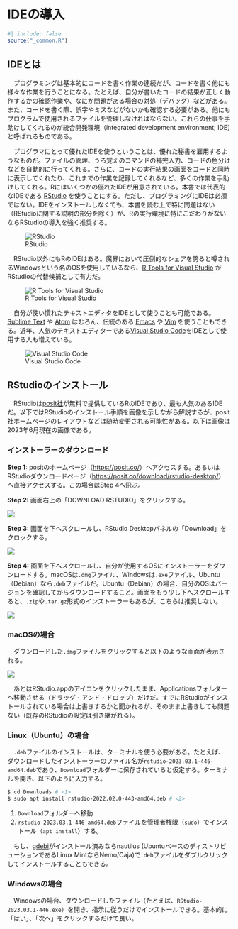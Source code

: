 # IDEの導入 {#sec-ide}

```r
#| include: false
source("_common.R")
```

## IDEとは {#sec-ide-intro}

　プログラミングは基本的にコードを書く作業の連続だが、コードを書く他にも様々な作業を行うことになる。たとえば、自分が書いたコードの結果が正しく動作するかの確認作業や、なにか問題がある場合の対処（デバッグ）などがある。また、コードを書く際、誤字やミスなどがないかも確認する必要がある。他にもプログラムで使用されるファイルを管理しなければならない。これらの仕事を手助けしてくれるのが統合開発環境（integrated development environment; IDE）と呼ばれるものである。

　プログラマにとって優れたIDEを使うということは、優れた秘書を雇用するようなものだ。ファイルの管理、うろ覚えのコマンドの補完入力、コードの色分けなどを自動的に行ってくれる。さらに、コードの実行結果の画面をコードと同時に表示してくれたり、これまでの作業を記録してくれるなど、多くの作業を手助けしてくれる。Rにはいくつかの優れたIDEが用意されている。本書では代表的なIDEである [RStudio](https://rstudio.com) を使うことにする。ただし、プログラミングにIDEは必須ではない。IDEをインストールしなくても、本書を読む上で特に問題はない（RStudioに関する説明の部分を除く）が、Rの実行環境に特にこだわりがないならRStudioの導入を強く推奨する。

![RStudio](Figs/IDE/RStudio.png)

　RStudio以外にもRのIDEはある。魔界において圧倒的なシェアを誇ると噂されるWindowsという名のOSを使用しているなら、[R Tools for Visual Studio](https://docs.microsoft.com/ja-jp/visualstudio/rtvs/installer?view=vs-2017) がRStudioの代替候補として有力だ。

![R Tools for Visual Studio](Figs/IDE/RTVS.png)

　自分が使い慣れたテキストエディタをIDEとして使うことも可能である。[Sublime Text](https://www.sublimetext.com) や [Atom](https://atom.io) はむろん、伝統のある [Emacs](https://www.gnu.org/software/emacs/) や [Vim](https://www.vim.org) を使うこともできる。近年、人気のテキストエディターである[Visual Studio Code](https://code.visualstudio.com/)をIDEとして使用する人も増えている。

![Visual Studio Code](Figs/IDE/vscode.png)

## RStudioのインストール {#ide-install}

　RStudioは[posit社](https://posit.co/)が無料で提供しているRのIDEであり、最も人気のあるIDEだ。以下ではRStudioのインストール手順を画像を示しながら解説するが、posit社ホームページのレイアウトなどは随時変更される可能性がある。以下は画像は2023年6月現在の画像である。

### インストーラーのダウンロード

**Step 1:** positのホームページ（<https://posit.co/>）へアクセスする。あるいはRStudioダウンロードページ（<https://posit.co/download/rstudio-desktop/>）へ直接アクセスする。この場合はStep 4へ飛ぶ。

**Step 2:** 画面右上の「DOWNLOAD RSTUDIO」をクリックする。

![](Figs/IDE/download1.png)

**Step 3:** 画面を下へスクロールし、RStudio Desktopパネルの「Download」をクロックする。

![](Figs/IDE/download2.png)

**Step 4:** 画面を下へスクロールし、自分が使用するOSにインストーラーをダウンロードする。macOSは`.dmg`ファイル、Windowsは`.exe`ファイル、Ubuntu（Debian）なら`.deb`ファイルだ。Ubuntu（Debian）の場合、自分のOSはバージョンを確認してからダウンロードすること。画面をもう少し下へスクロールすると、`.zip`や`.tar.gz`形式のインストーラーもあるが、こちらは推奨しない。

![](Figs/IDE/download3.png)

### macOSの場合

　ダウンロードした`.dmg`ファイルをクリックすると以下のような画面が表示される。

![](Figs/IDE/install_macos.png)

　あとはRStudio.appのアイコンをクリックしたまま、Applicationsフォルダーへ移動させる（ドラッグ・アンド・ドロップ）だけだ。すでにRStudioがインストールされている場合は上書きするかと聞かれるが、そのまま上書きしても問題ない（既存のRStudioの設定は引き継がれる）。

### Linux（Ubuntu）の場合

　`.deb`ファイルのインストールは、ターミナルを使う必要がある。たとえば、ダウンロードしたインストーラーのファイル名が`rstudio-2023.03.1-446-amd64.deb`であり、`Download`フォルダーに保存されていると仮定する。ターミナルを開き、以下のように入力する。

```bash
$ cd Downloads # <1>
$ sudo apt install rstudio-2022.02.0-443-amd64.deb # <2>
```

1. `Download`フォルダーへ移動
2. `rstudio-2023.03.1-446-amd64.deb`ファイルを管理者権限（`sudo`）でインストール（`apt install`）する。

　もし、[gdebi](https://launchpad.net/gdebi)がインストール済みならnautilus (UbuntuベースのディストリビューションであるLinux MintならNemo/Caja)で`.deb`ファイルをダブルクリックしてインストールすることもできる。

### Windowsの場合

　Windowsの場合、ダウンロードしたファイル（たとえば、`RStudio-2023.03.1-446.exe`）を開き、指示に従うだけでインストールできる。基本的に「はい」、「次へ」をクリックするだけで良い。
